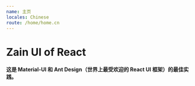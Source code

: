 ```yaml
---
name: 主页
locales: Chinese
route: /home/home.cn
---
```


# Zain UI of React

#### 这是 Material-UI 和 Ant Design（世界上最受欢迎的 React UI 框架）的最佳实践。

<!-- 这是Material-UI和Ant Design（世界上最受欢迎的React UI框架）的最佳实践。 -->
